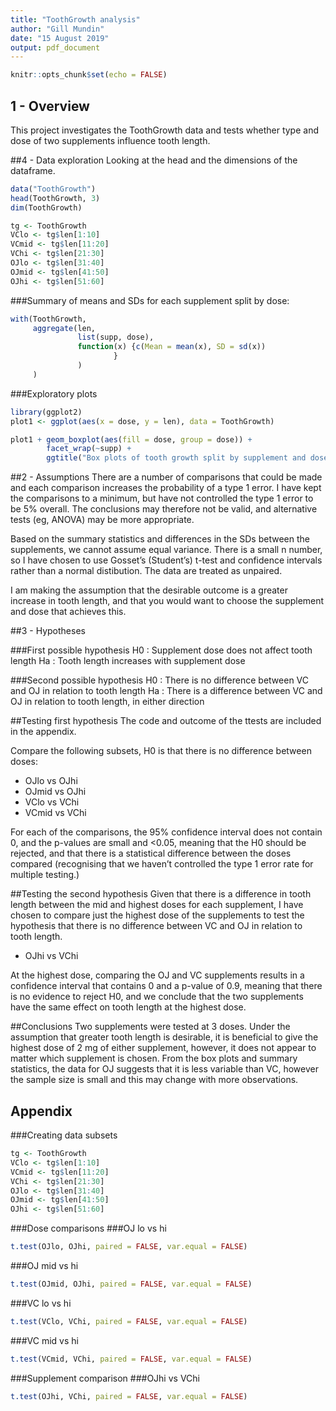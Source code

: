 ```yaml
---
title: "ToothGrowth analysis"
author: "Gill Mundin"
date: "15 August 2019"
output: pdf_document
---
```


```r
knitr::opts_chunk$set(echo = FALSE)
```

## 1 - Overview
This project investigates the ToothGrowth data and tests whether type and dose of two supplements influence tooth length.

##4 - Data exploration
Looking at the head and the dimensions of the dataframe.
```r
data("ToothGrowth")
head(ToothGrowth, 3)
dim(ToothGrowth)
```

```r
tg <- ToothGrowth
VClo <- tg$len[1:10]
VCmid <- tg$len[11:20]
VChi <- tg$len[21:30]
OJlo <- tg$len[31:40]
OJmid <- tg$len[41:50]
OJhi <- tg$len[51:60]
```


###Summary of means and SDs for each supplement split by dose:
```r
with(ToothGrowth,
     aggregate(len,
               list(supp, dose),
               function(x) {c(Mean = mean(x), SD = sd(x))
                       }
               )
     )
```

###Exploratory plots
```r
library(ggplot2)
plot1 <- ggplot(aes(x = dose, y = len), data = ToothGrowth)

plot1 + geom_boxplot(aes(fill = dose, group = dose)) +
        facet_wrap(~supp) +
        ggtitle("Box plots of tooth growth split by supplement and dose")
```

##2 - Assumptions
There are a number of comparisons that could be made and each comparison increases the probability of a type 1 error.  I have kept the comparisons to a minimum, but have not controlled the type 1 error to be 5% overall.  The conclusions may therefore not be valid, and alternative tests (eg, ANOVA) may be more appropriate. 

Based on the summary statistics and differences in the SDs between the supplements, we cannot assume equal variance.  There is a small n number, so I have chosen to use Gosset's (Student's) t-test and confidence intervals rather than a normal distibution.  The data are treated as unpaired.

I am making the assumption that the desirable outcome is a greater increase in tooth length, and that you would want to choose the supplement and dose that achieves this.

##3 - Hypotheses

###First possible hypothesis
H0 : Supplement dose does not affect tooth length
Ha : Tooth length increases with supplement dose

###Second possible hypothesis
H0 : There is no difference between VC and OJ in relation to tooth length
Ha : There is a difference between VC and OJ in relation to tooth length, in either direction

##Testing first hypothesis
The code and outcome of the ttests are included in the appendix.

Compare the following subsets, H0 is that there is no difference between doses:

* OJlo vs OJhi
* OJmid vs OJhi
* VClo vs VChi
* VCmid vs VChi

For each of the comparisons, the 95% confidence interval does not contain 0, and the p-values are small and <0.05, meaning that the H0 should be rejected, and that there is a statistical difference between the doses compared (recognising that we haven't controlled the type 1 error rate for multiple testing.)

##Testing the second hypothesis
Given that there is a difference in tooth length between the mid and highest doses for each supplement, I have chosen to compare just the highest dose of the supplements to test the hypothesis that there is no difference between VC and OJ in relation to tooth length.

* OJhi vs VChi

At the highest dose, comparing the OJ and VC supplements results in a confidence interval that contains 0 and a p-value of 0.9, meaning that there is no evidence to reject H0, and we conclude that the two supplements have the same effect on tooth length at the highest dose.

##Conclusions
Two supplements were tested at 3 doses.  Under the assumption that greater tooth length is desirable, it is beneficial to give the highest dose of 2 mg of either supplement, however, it does not appear to matter which supplement is chosen.  From the box plots and summary statistics, the data for OJ suggests that it is less variable than VC, however the sample size is small and this may change with more observations.


## Appendix
###Creating data subsets
```r
tg <- ToothGrowth
VClo <- tg$len[1:10]
VCmid <- tg$len[11:20]
VChi <- tg$len[21:30]
OJlo <- tg$len[31:40]
OJmid <- tg$len[41:50]
OJhi <- tg$len[51:60]
```
###Dose comparisons
###OJ lo vs hi
```r
t.test(OJlo, OJhi, paired = FALSE, var.equal = FALSE)
```
###OJ mid vs hi
```r
t.test(OJmid, OJhi, paired = FALSE, var.equal = FALSE)
```
###VC lo vs hi
```r
t.test(VClo, VChi, paired = FALSE, var.equal = FALSE)
```
###VC mid vs hi
```r
t.test(VCmid, VChi, paired = FALSE, var.equal = FALSE)
```

###Supplement comparison
###OJhi vs VChi
```r
t.test(OJhi, VChi, paired = FALSE, var.equal = FALSE)
```
